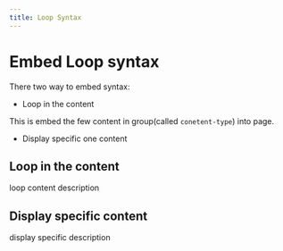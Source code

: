 ```yaml
---
title: Loop Syntax
---
```

# Embed Loop syntax

There two way to embed syntax:  
- Loop in the content

This is embed the few content in group(called `conetent-type`) into page.

- Display specific one content

## Loop in the content

loop content description

## Display specific content

display specific description
